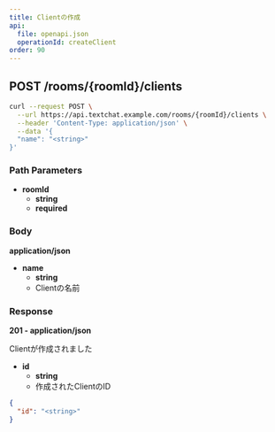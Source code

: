 ```yaml
---
title: Clientの作成
api:
  file: openapi.json
  operationId: createClient
order: 90
---
```


## **POST** /**rooms/\{roomId\}/clients**

```bash
curl --request POST \
  --url https://api.textchat.example.com/rooms/{roomId}/clients \
  --header 'Content-Type: application/json' \
  --data '{
  "name": "<string>"
}'
```

### **Path Parameters**

- **roomId**
    - **string**
    - **required**

### **Body**

**application/json**

- **name**
    - **string**
    - Clientの名前

### **Response**

**201 - application/json**

Clientが作成されました

- **id**
    - **string**
    - 作成されたClientのID

```json
{
  "id": "<string>"
}
```
